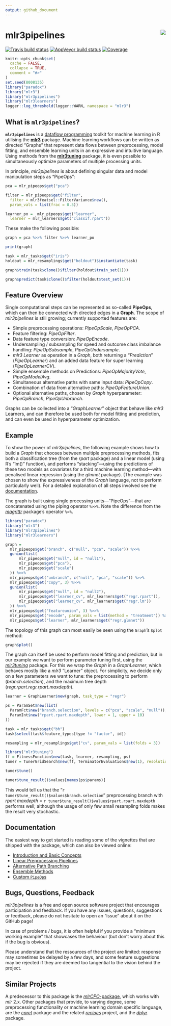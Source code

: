 ```yaml
---
output: github_document
---
```


# mlr3pipelines <img src="man/figures/logo.png" align="right" />

[![Travis build status](https://travis-ci.org/mlr-org/mlr3pipelines.svg?branch=master)](https://travis-ci.org/mlr-org/mlr3pipelines)
[![AppVeyor build status](https://ci.appveyor.com/api/projects/status/github/mlr-org/mlr3pipelines?branch=master&svg=true)](https://ci.appveyor.com/project/mlr-org/mlr3pipelines)
[![Coverage](https://codecov.io/github/mlr-org/mlr3pipelines/branch/master/graphs/badge.svg)](https://codecov.io/github/mlr-org/mlr3pipelines)

```r
knitr::opts_chunk$set(
  cache = FALSE,
  collapse = TRUE,
  comment = "#>"
)
set.seed(8008135)
library("paradox")
library("mlr3")
library("mlr3pipelines")
library("mlr3learners")
logger::log_threshold(logger::WARN, namespace = "mlr3")
```

## What is `mlr3pipelines`?

**`mlr3pipelines`** is a [dataflow programming](https://en.wikipedia.org/wiki/Dataflow_programming) toolkit for machine learning in R utilising the **[mlr3](https://github.com/mlr-org/mlr3)** package. Machine learning workflows can be written as directed "Graphs" that represent data flows between preprocessing, model fitting, and ensemble learning units in an expressive and intuitive language. Using methods from the **[mlr3tuning](https://github.com/mlr-org/mlr3tuning)** package, it is even possible to simultaneously optimize parameters of multiple processing units.

In principle, *mlr3pipelines* is about defining singular data and model manipulation steps as "PipeOps":
```r
pca = mlr_pipeops$get("pca")

filter = mlr_pipeops$get("filter",
  filter = mlr3featsel::FilterVariance$new(),
  param_vals = list(frac = 0.5))

learner_po =  mlr_pipeops$get("learner",
  learner = mlr_learners$get("classif.rpart"))
```

These make the following possible:
```r
graph = pca %>>% filter %>>% learner_po

print(graph)

task = mlr_tasks$get("iris")
holdout = mlr_resamplings$get("holdout")$instantiate(task)

graph$train(task$clone()$filter(holdout$train_set(1)))

graph$predict(task$clone()$filter(holdout$test_set(1)))
```

## Feature Overview

Single computational steps can be represented as so-called **PipeOps**, which can then be connected with directed edges in a **Graph**. The scope of *mlr3pipelines* is still growing; currently supported features are:

* Simple preprocessing operations: *PipeOpScale*, *PipeOpPCA*.
* Feature filtering: *PipeOpFilter*.
* Data feature type conversion: *PipeOpEncode*.
* Undersampling / subsampling for speed and outcome class imbalance handling: *PipeOpSubsample*, *PipeOpUndersample*.
* *mlr3* *Learner* as operation in a *Graph*, both returning a "*Prediction*" (*PipeOpLearner*) and an added data feature for super learning (*PipeOpLearnerCV*).
* Simple ensemble methods on Predictions: *PipeOpMajorityVote*, *PipeOpModelAvg*.
* Simultaneous alternative paths with same input data: *PipeOpCopy*.
* Combination of data from alternative paths: *PipeOpFeatureUnion*.
* Optional alternative paths, chosen by *Graph* hyperparameter: *PipeOpBranch*, *PipeOpUnbranch*.

Graphs can be collected into a "*GraphLearner*" object that behave like *mlr3* Learners, and can therefore be used both for model fitting and prediction, and can even be used in hyperparameter optimization.

## Example

To show the power of *mlr3pipelines*, the following example shows how to build a *Graph* that chooses between multiple preprocessing methods, fits both a classification tree (from the *rpart* package) and a linear model (using R's "lm()" function), and performs "stacking"---using the predictions of these two models as covariates for a third machine learning method---with penalised linear regression (using the *glmnet* package). (The example was chosen to show the expressiveness of the *Graph* language, not to perform particularly well). For a detailed explanation of all steps involved see the [documentation](documentation).

The graph is built using single processing units---"PipeOps"---that are concatenated using the piping operator `%>>%`. Note the difference from the *[magrittr](https://github.com/tidyverse/magrittr)* package's operator `%>%`.
```r
library("paradox")
library("mlr3")
library("mlr3pipelines")
library("mlr3learners")

graph =
  mlr_pipeops$get("branch", c("null", "pca", "scale")) %>>%
  gunion(list(
      mlr_pipeops$get("null", id = "null1"),
      mlr_pipeops$get("pca"),
      mlr_pipeops$get("scale")
  )) %>>%
  mlr_pipeops$get("unbranch", c("null", "pca", "scale")) %>>%
  mlr_pipeops$get("copy", 3) %>>%
  gunion(list(
      mlr_pipeops$get("null", id = "null2"),
      mlr_pipeops$get("learner_cv", mlr_learners$get("regr.rpart")),
      mlr_pipeops$get("learner_cv", mlr_learners$get("regr.lm"))
  )) %>>%
  mlr_pipeops$get("featureunion", 3) %>>%
  mlr_pipeops$get("encode", param_vals = list(method = "treatment")) %>>%
  mlr_pipeops$get("learner", mlr_learners$get("regr.glmnet"))
```
The topology of this graph can most easily be seen using the `Graph`'s `$plot` method:
```r
graph$plot()
```

The graph can itself be used to perform model fitting and prediction, but in our example we want to perform parameter tuning first, using the *[mlr3tuning](https://github.com/mlr-org/mlr3tuning)* package. For this we wrap the *Graph* in a *GraphLearner*, which behaves mostly like
a *mlr3* "Learner" object. For simplicity, we decide only on a few parameters we want to tune: the preprocessing to perform (*branch.selection*), and the maximum tree depth (*regr.rpart.regr.rpart.maxdepth*).
```r
learner = GraphLearner$new(graph, task_type = "regr")

ps = ParamSet$new(list(
  ParamFct$new("branch.selection", levels = c("pca", "scale", "null")),
  ParamInt$new("rpart.rpart.maxdepth", lower = 1, upper = 10)
))

task = mlr_tasks$get("bh")
task$select(task$feature_types[type != "factor", id])

resampling = mlr_resamplings$get("cv", param_vals = list(folds = 3))
```

```r
library("mlr3tuning")
ff = FitnessFunction$new(task, learner, resampling, ps)
tuner = TunerGridSearch$new(ff, TerminatorEvaluations$new(1), resolution = 3)

tuner$tune()

tuner$tune_result()$values[names(ps$params)]
```

This would tell us that the "`r tuner$tune_result()$values$branch.selection`" preprocessing branch with *rpart* *maxdepth* = `r tuner$tune_result()$values$rpart.rpart.maxdepth` performs well; although the usage of only few small resampling folds makes the result very stochastic.

## Documentation

The easiest way to get started is reading some of the vignettes that are shipped with the package, which can also be viewed online:

* [Introduction and Basic Concepts](https://mlr-org.github.io/mlr3pipelines/articles/basic_concepts.html)
* [Linear Preprocessing Pipelines](https://mlr-org.github.io/mlr3pipelines/articles/a_simple_pipeline.html)
* [Alternative Path Branching](https://mlr-org.github.io/mlr3pipelines/articles/branching.html)
* [Ensemble Methods](https://mlr-org.github.io/mlr3pipelines/articles/stacking_and_bagging.html)
* [Custom `PipeOp`s](https://mlr-org.github.io/mlr3pipelines/articles/create_a_custom_pipeop.html)

## Bugs, Questions, Feedback

*mlr3pipelines* is a free and open source software project that encourages participation and feedback. If you have any issues, questions, suggestions or feedback, please do not hesitate to open an "issue" about it on the GitHub page!

In case of problems / bugs, it is often helpful if you provide a "minimum working example" that showcases the behaviour (but don't worry about this if the bug is obvious).

Please understand that the ressources of the project are limited: response may sometimes be delayed by a few days, and some feature suggestions may be rejected if they are deemed too tangential to the vision behind the project.

## Similar Projects

A predecessor to this package is the [*mlrCPO*-package](https://github.com/mlr-org/mlrCPO), which works with *mlr* 2.x. Other packages that provide, to varying degree, some preprocessing functionality or machine learning domain specific language, are the *[caret](https://github.com/topepo/caret)* package and the related *[recipes](https://tidymodels.github.io/recipes/)* project, and the *[dplyr](https://github.com/tidyverse/dplyr)* package.
